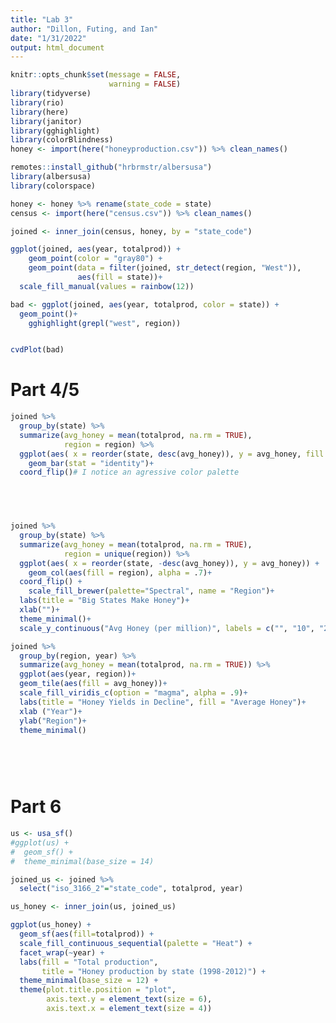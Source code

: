 ```yaml
---
title: "Lab 3"
author: "Dillon, Futing, and Ian"
date: "1/31/2022"
output: html_document
---
```

```r
knitr::opts_chunk$set(message = FALSE,
                      warning = FALSE)
library(tidyverse)
library(rio)
library(here)
library(janitor)
library(gghighlight)
library(colorBlindness)
honey <- import(here("honeyproduction.csv")) %>% clean_names()

remotes::install_github("hrbrmstr/albersusa")
library(albersusa)
library(colorspace)
```


```r

honey <- honey %>% rename(state_code = state)
census <- import(here("census.csv")) %>% clean_names()

joined <- inner_join(census, honey, by = "state_code")

ggplot(joined, aes(year, totalprod)) +
    geom_point(color = "gray80") +
    geom_point(data = filter(joined, str_detect(region, "West")),
               aes(fill = state))+  
  scale_fill_manual(values = rainbow(12)) 

bad <- ggplot(joined, aes(year, totalprod, color = state)) +
  geom_point()+
    gghighlight(grepl("west", region))


cvdPlot(bad)

```


# Part 4/5
```r


joined %>% 
  group_by(state) %>% 
  summarize(avg_honey = mean(totalprod, na.rm = TRUE), 
            region = region) %>% 
  ggplot(aes( x = reorder(state, desc(avg_honey)), y = avg_honey, fill = region)) +
    geom_bar(stat = "identity")+
  coord_flip()# I notice an agressive color palette
 




joined %>% 
  group_by(state) %>% 
  summarize(avg_honey = mean(totalprod, na.rm = TRUE), 
            region = unique(region)) %>% 
  ggplot(aes( x = reorder(state, -desc(avg_honey)), y = avg_honey)) +
    geom_col(aes(fill = region), alpha = .7)+
  coord_flip() + 
    scale_fill_brewer(palette="Spectral", name = "Region")+
  labs(title = "Big States Make Honey")+
  xlab("")+
  theme_minimal()+
  scale_y_continuous("Avg Honey (per million)", labels = c("", "10", "20", "30"))

joined %>% 
  group_by(region, year) %>% 
  summarize(avg_honey = mean(totalprod, na.rm = TRUE)) %>% 
  ggplot(aes(year, region))+
  geom_tile(aes(fill = avg_honey))+
  scale_fill_viridis_c(option = "magma", alpha = .9)+
  labs(title = "Honey Yields in Decline", fill = "Average Honey")+
  xlab ("Year")+
  ylab("Region")+
  theme_minimal()
  
  

  
```

# Part 6
```r
us <- usa_sf()
#ggplot(us) +
#  geom_sf() +
#  theme_minimal(base_size = 14)

joined_us <- joined %>%
  select("iso_3166_2"="state_code", totalprod, year)

us_honey <- inner_join(us, joined_us)

ggplot(us_honey) +
  geom_sf(aes(fill=totalprod)) +
  scale_fill_continuous_sequential(palette = "Heat") +  
  facet_wrap(~year) +
  labs(fill = "Total production",
       title = "Honey production by state (1998-2012)") +
  theme_minimal(base_size = 12) +
  theme(plot.title.position = "plot",
        axis.text.y = element_text(size = 6),
        axis.text.x = element_text(size = 4))

```